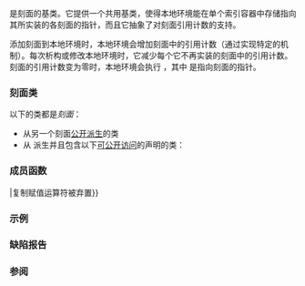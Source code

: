 {{cpp/locale/locale/title|facet}}
{{cpp/locale/locale/navbar}}
{{dcl begin}}
{{dcl header|locale}}
{{dcl|1=
class locale::facet;
}}
{{dcl end}}

{{tt|std::locale::facet}} 是刻面的基类。它提供一个共用基类，使得本地环境能在单个索引容器中存储指向其所实装的各刻面的指针，而且它抽象了对刻面引用计数的支持。

添加刻面到本地环境时，本地环境会增加刻面中的引用计数（通过实现特定的机制）。每次析构或修改本地环境时，它减少每个它不再实装的刻面中的引用计数。刻面的引用计数变为零时，本地环境会执行 {{c|delete static_cast&lt;std::locale::facet*&gt;(f)}}，其中 {{c|f}} 是指向刻面的指针。

===刻面类===
以下的类都是''刻面''：
* 从另一个刻面[[cpp/language/derived class#公开继承|公开派生]]的类
* 从 {{tt|std::locale::facet}} 派生并且包含以下[[cpp/language/access#公开成员访问|可公开访问]]的声明的类：
{{cc|static ::std::locale::id id;}}

===成员函数===
{{dsc begin}}
{{dsc prot mem ctor| cpp/locale/locale/facet/facet|构造带指定引用计数的新 {{tt|facet}}}}
{{dsc prot mem fun|nolink=true|operator{{=}}|复制赋值运算符被弃置}}
{{dsc prot mem vdtor|nolink=true|析构函数为受保护虚函数}}
{{dsc end}}

===示例===
{{example}}

===缺陷报告===
{{dr list begin}}
{{dr list item|wg=lwg|dr=2694|std=C++98|before={{lwg|436}} 的解决方案移除了刻面的定义|after=补上定义}}
{{dr list end}}

===参阅===
{{dsc begin}}
{{dsc inc|cpp/locale/locale/dsc id}}
{{dsc end}}

{{langlinks|de|en|es|fr|it|ja|pt|ru}}